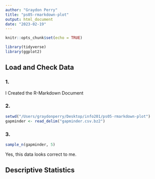 ```yaml
---
author: "Graydon Perry"
title: "ps05-rmarkdown-plot"
output: html_document
date: "2023-02-19"
---
```


```r
knitr::opts_chunk$set(echo = TRUE)
```

```r
library(tidyverse)
library(ggplot2)
```

## Load and Check Data

### 1. 

I Created the R-Markdown Document

### 2. 

```r
setwd("/Users/graydonperry/Desktop/info201/ps05-rmarkdown-plot")
gapminder <- read_delim("gapminder.csv.bz2")
```

### 3.

```r
sample_n(gapminder, 5)
```

Yes, this data looks correct to me.

## Descriptive Statistics
